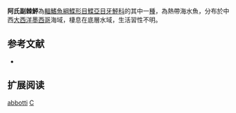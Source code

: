 {{Speciesbox
| name = 阿氏副棘鮃
| image = 
| image_width = 250px
| image_caption = 
| status = NE
| status_system = IUCN3.1
| genus = Citharichthys
| species = abbotti
| authority = [[Dawson|Dawson]], 1969
| synonyms = 
}}

'''阿氏副棘鮃'''為[[輻鰭魚綱|輻鰭魚綱]][[鰈形目|鰈形目]][[鰈亞目|鰈亞目]][[牙鮃科|牙鮃科]]的其中一[[種|種]]，為熱帶海水魚，分布於中西[[大西洋|大西洋]][[墨西哥|墨西哥]]海域，棲息在底層水域，生活習性不明。
==参考文献==
*{{FishBase_species|genus=Citharichthys|species=abbotti|year=2014|month=3}}

== 扩展阅读 ==
{{refbegin}}
{{wikispecies-inline|Citharichthys abbotti|阿氏副棘鮃}}
{{refend}}
{{Taxonbar|from=Q1814674}}

[[Category:副棘鮃屬|abbotti]]
[[Category:1969年描述的鱼类|C]]


{{魚類小作品}}